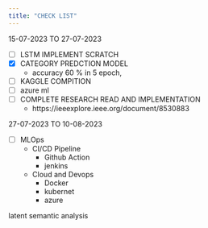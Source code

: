 ```yaml
---
title: "CHECK LIST"
---
```



15-07-2023 TO  27-07-2023

- [ ] LSTM IMPLEMENT SCRATCH
- [x] CATEGORY PREDCTION MODEL
    - accuracy 60 % in 5 epoch, 
- [ ] KAGGLE COMPITION
- [ ] azure ml
- [ ] COMPLETE RESEARCH READ AND IMPLEMENTATION
    - https://ieeexplore.ieee.org/document/8530883



27-07-2023 TO  10-08-2023

- [ ] MLOps
    - CI/CD Pipeline
        - Github Action
        - jenkins
    - Cloud and Devops
        - Docker
        - kubernet
        - azure


latent semantic analysis
<!-- if w is name what is problem in neual netwoerk
bagging and boosting
svm
problem of vanishing garient
what if i use sigmoid inside function in nural netwiek
what if i use sigmoid in out layer

what is bias and variance


in neural network try different weight and activation function
 -->
